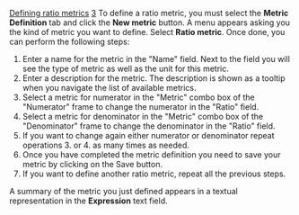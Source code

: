 [[Property:title|Defining ratio metrics]]
[[Property:weight|3]]
To define a ratio metric, you must select the '''Metric Definition''' tab and click the '''New metric''' button. A menu appears asking you the kind of metric you want to define. Select '''Ratio metric'''. Once done, you can perform the following steps:
# Enter a name for the metric in the "Name" field. Next to the field you will see the type of metric as well as the unit for this metric.
# Enter a description for the metric. The description is shown as a tooltip when you navigate the list of available metrics.
# Select a metric for numerator in the "Metric" combo box of the "Numerator" frame to change the numerator in the "Ratio" field. 
# Select a metric for denominator in the "Metric" combo box of the "Denominator" frame to change the denominator in the "Ratio" field. 
# If you want to change again either numerator or denominator repeat operations 3. or 4. as many times as needed.
# Once you have completed the metric definition you need to save your metric by clicking on the Save button.
# If you want to define another ratio metric, repeat all the previous steps.

A summary of the metric you just defined appears in a textual representation in the '''Expression''' text field.

{{seealso| '''See Also''' <br/>
[[Managing new metrics: Introduction|Managing metrics]]  <br/>
}}





